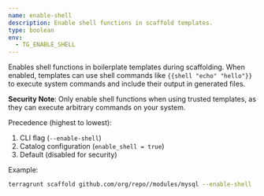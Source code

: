 ```yaml
---
name: enable-shell
description: Enable shell functions in scaffold templates.
type: boolean
env:
  - TG_ENABLE_SHELL
---
```


Enables shell functions in boilerplate templates during scaffolding. When enabled, templates can use shell commands like `{{shell "echo" "hello"}}` to execute system commands and include their output in generated files.

**Security Note**: Only enable shell functions when using trusted templates, as they can execute arbitrary commands on your system.

Precedence (highest to lowest):
1. CLI flag (`--enable-shell`)
2. Catalog configuration (`enable_shell = true`)
3. Default (disabled for security)

Example:

```bash
terragrunt scaffold github.com/org/repo//modules/mysql --enable-shell
``` 
